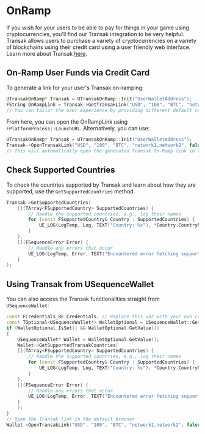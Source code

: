 # OnRamp

If you wish for your users to be able to pay for things in your game using cryptocurrencies, you'll find our Transak integration to be very helpful.
Transak allows users to purchase a variety of cryptocurrencies on a variety of blockchains using their credit card using a user friendly web interface. Learn more about Transak [here](https://transak.com/).

## On-Ramp User Funds via Credit Card

To generate a link for your user's Transak on-ramping:

```cpp
UTransakOnRamp* Transak = UTransakOnRamp::Init("UserWalletAddress");
FString OnRampLink = Transak->GetTransakLink("USD", "100", "BTC", "network1,network2", false);
// You can tailor the user experience by providing different default values for the parameters.
```

From here, you can open the OnRampLink using `FPlatformProcess::LaunchURL`. Alternatively, you can use:

```cpp
UTransakOnRamp* Transak = UTransakOnRamp::Init("UserWalletAddress");
Transak->OpenTransakLink("USD", "100", "BTC", "network1,network2", false);
// This will automatically open the generated Transak On-Ramp link in the default web browser.
```

## Check Supported Countries
To check the countries supported by Transak and learn about how they are supported, use the `GetSupportedCountries` method.

```cpp
Transak->GetSupportedCountries(
    [](TArray<FSupportedCountry> SupportedCountries) {
        // Handle the supported countries, e.g., log their names
        for (const FSupportedCountry& Country : SupportedCountries) {
            UE_LOG(LogTemp, Log, TEXT("Country: %s"), *Country.CountryName);
        }
    },
    [](FSequenceError Error) {
        // Handle any errors that occur
        UE_LOG(LogTemp, Error, TEXT("Encountered error fetching supported countries from Transak: %s"), *Error.ErrorMessage);
    }
);
```

## Using Transak from USequenceWallet

You can also access the Transak functionalities straight from `USequenceWallet`:

```cpp
const FCredentials_BE Credentials; // Replace this var with your own credentials however you choose to get them
const TOptional<USequenceWallet*> WalletOptional = USequenceWallet::Get(Credentials);
if (WalletOptional.IsSet() && WalletOptional.GetValue())
{
	USequenceWallet* Wallet = WalletOptional.GetValue();
    Wallet->GetSupportedTransakCountries(
    [](TArray<FSupportedCountry> SupportedCountries) {
        // Handle the supported countries, e.g., log their names
        for (const FSupportedCountry& Country : SupportedCountries) {
            UE_LOG(LogTemp, Log, TEXT("Country: %s"), *Country.CountryName);
        }
    },
    [](FSequenceError Error) {
        // Handle any errors that occur
        UE_LOG(LogTemp, Error, TEXT("Encountered error fetching supported countries from Transak: %s"), *Error.ErrorMessage);
    }
    );
}
// Open the Transak link in the default browser
Wallet->OpenTransakLink("USD", "100", "BTC", "network1,network2", false);
```
